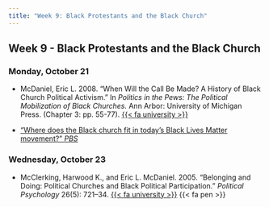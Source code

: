 ```yaml
---
title: "Week 9: Black Protestants and the Black Church"
---
```


::: {.content-visible when-format="pdf"}

## Week 9 - Black Protestants and the Black Church

:::


[//]: <> (Need to write intro)

### Monday, October 21

- McDaniel, Eric L. 2008. "When Will the Call Be Made? A History of Black Church Political Activism." In *Politics in the Pews: The Political Mobilization of Black Churches.* Ann Arbor: University of Michigan Press. (Chapter 3: pp. 55-77). [{{< fa university >}}](https://search.ebscohost.com/login.aspx?direct=true&AuthType=shib&db=nlebk&AN=309995&site=eds-live&scope=site&custid=asc1&ebv=EB&ppid=pp_57)

- ["Where does the Black church fit in today’s Black Lives Matter movement?" *PBS*](https://www.pbs.org/newshour/nation/where-does-the-black-church-fit-in-todays-black-lives-matter-movement)




### Wednesday, October 23

- McClerking, Harwood K., and Eric L. McDaniel. 2005. "Belonging and Doing: Political Churches and Black Political Participation." *Political Psychology* 26(5): 721–34. [{{< fa university >}}](https://go.openathens.net/redirector/agnesscott.edu?url=http%3A%2F%2Fdx.doi.org%2F10.1111%2Fj.1467-9221.2005.00441.x) {{< fa pen >}}




